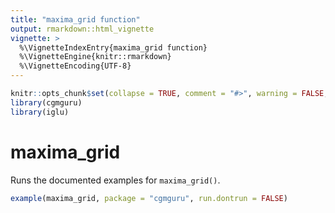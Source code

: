 ```yaml
---
title: "maxima_grid function"
output: rmarkdown::html_vignette
vignette: >
  %\VignetteIndexEntry{maxima_grid function}
  %\VignetteEngine{knitr::rmarkdown}
  %\VignetteEncoding{UTF-8}
---
```


```r
knitr::opts_chunk$set(collapse = TRUE, comment = "#>", warning = FALSE, message = FALSE)
library(cgmguru)
library(iglu)
```

# maxima_grid

Runs the documented examples for `maxima_grid()`.

```r
example(maxima_grid, package = "cgmguru", run.dontrun = FALSE)
```


